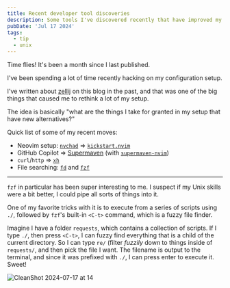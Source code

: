 ```yaml
---
title: Recent developer tool discoveries
description: Some tools I've discovered recently that have improved my development experience.
pubDate: 'Jul 17 2024'
tags:
  - tip
  - unix
---
```


Time flies! It's been a month since I last published.

I've been spending a lot of time recently hacking on my configuration setup. 

I've written about [zellij](https://kristianfreeman.com/quick-review-of-zellij/) on this blog in the past, and that was one of the big things that caused me to rethink a lot of my setup. 

The idea is basically "what are the things I take for granted in my setup that have new alternatives?"

Quick list of some of my recent moves:

- Neovim setup: [`nvchad`](https://nvchad.com) => [`kickstart.nvim`](https://github.com/nvim-lua/kickstart.nvim)
- GitHub Copilot => [Supermaven](https://supermaven.com) (with [`supermaven-nvim`](https://github.com/supermaven-inc/supermaven-nvim))
- `curl`/`http` => [`xh`](https://github.com/ducaale/xh)
- File searching: [`fd`](https://github.com/sharkdp/fd) and [`fzf`](https://github.com/junegunn/fzf)

---

`fzf` in particular has been super interesting to me. I suspect if my Unix skills were a bit better, I could pipe all sorts of things into it.

One of my favorite tricks with it is to execute from a series of scripts using `./`, followed by `fzf`'s built-in `<C-t>` command, which is a fuzzy file finder.

Imagine I have a folder `requests`, which contains a collection of scripts. If I type `./`, then press `<C-t>`, I can fuzzy find everything that is a child of the current directory. So I can type `re/` (filter _fuzzily_ down to things inside of `requests/`, and then pick the file I want. The filename is output to the terminal, and since it was prefixed with `./`, I can press enter to execute it. Sweet!

![CleanShot 2024-07-17 at 14](https://bear-images.sfo2.cdn.digitaloceanspaces.com/kristian-1721253379.png)


